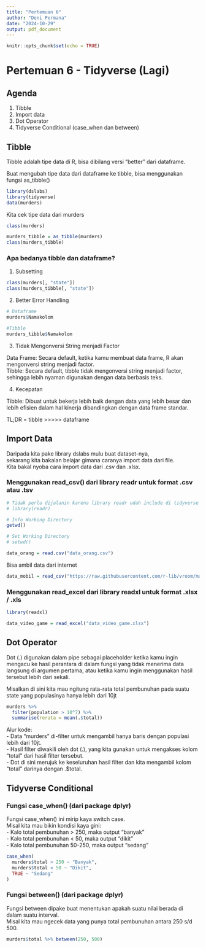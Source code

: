 ```yaml
---
title: "Pertemuan 6"
author: "Deni Permana"
date: "2024-10-29"
output: pdf_document
---
```


```r
knitr::opts_chunk$set(echo = TRUE)
```

# Pertemuan 6 - Tidyverse (Lagi)

## Agenda

1. Tibble
2. Import data
3. Dot Operator
4. Tidyverse Conditional (case_when dan between)

## Tibble

Tibble adalah tipe data di R, bisa dibilang versi "better" dari dataframe.

Buat mengubah tipe data dari dataframe ke tibble, bisa menggunakan fungsi as_tibble()

```r
library(dslabs)
library(tidyverse)
data(murders)
```

Kita cek tipe data dari murders

```r
class(murders)
```

```r
murders_tibble = as_tibble(murders)
class(murders_tibble)
```

### Apa bedanya tibble dan dataframe?

1. Subsetting

```r
class(murders[, "state"])
class(murders_tibble[, "state"])
```

2. Better Error Handling

```r
# Dataframe
murders$Namakolom

#Tibble
murders_tibble$Namakolom
```

3.  Tidak Mengonversi String menjadi Factor

Data Frame: Secara default, ketika kamu membuat data frame, R akan mengonversi string menjadi factor.\
Tibble: Secara default, tibble tidak mengonversi string menjadi factor, sehingga lebih nyaman digunakan dengan data berbasis teks.

4.  Kecepatan

Tibble: Dibuat untuk bekerja lebih baik dengan data yang lebih besar dan lebih efisien dalam hal kinerja dibandingkan dengan data frame standar.

TL;DR = tibble \>\>\>\>\> dataframe

## Import Data

Daripada kita pake library dslabs mulu buat dataset-nya,\
sekarang kita bakalan belajar gimana caranya import data dari file.\
Kita bakal nyoba cara import data dari .csv dan .xlsx.

### Menggunakan read_csv() dari library readr untuk format .csv atau .tsv

```r
# Tidak perlu dijalanin karena library readr udah include di tidyverse
# library(readr)
```

```r
# Info Working Directory
getwd()

# Set Working Directory
# setwd()
```

```r
data_orang = read.csv("data_orang.csv")
```

Bisa ambil data dari internet

```r
data_mobil = read_csv("https://raw.githubusercontent.com/r-lib/vroom/master/inst/extdata/mtcars.csv")
```

### Menggunakan read_excel dari library readxl untuk format .xlsx / .xls

```r
library(readxl)
```

```r
data_video_game = read_excel("data_video_game.xlsx")
```

## Dot Operator

Dot (.) digunakan dalam pipe sebagai placeholder ketika kamu ingin mengacu ke hasil perantara di dalam fungsi yang tidak menerima data langsung di argumen pertama, atau ketika kamu ingin menggunakan hasil tersebut lebih dari sekali.

Misalkan di sini kita mau ngitung rata-rata total pembunuhan pada suatu state yang populasinya hanya lebih dari 10jt

```r
murders %>%
  filter(population > 10^7) %>%
  summarise(rerata = mean(.$total))
```

Alur kode:\
- Data "murders" di-filter untuk mengambil hanya baris dengan populasi lebih dari 10jt.\
- Hasil filter diwakili oleh dot (.), yang kita gunakan untuk mengakses kolom "total" dari hasil filter tersebut.\
- Dot di sini merujuk ke keseluruhan hasil filter dan kita mengambil kolom "total" darinya dengan .\$total.

## Tidyverse Conditional

### Fungsi case_when() (dari package dplyr)

Fungsi case_when() ini mirip kaya switch case.\
Misal kita mau bikin kondisi kaya gini:\
- Kalo total pembunuhan \> 250, maka output "banyak"\
- Kalo total pembunuhan \< 50, maka output "dikit"\
- Kalo total pembunuhan 50-250, maka output "sedang"

```r
case_when(
  murders$total > 250 ~ "Banyak",
  murders$total < 50 ~ "Dikit",
  TRUE ~ "Sedang"
)
```

### Fungsi between() (dari package dplyr)

Fungsi between dipake buat menentukan apakah suatu nilai berada di dalam suatu interval.\
Misal kita mau ngecek data yang punya total pembunuhan antara 250 s/d 500.

```r
murders$total %>% between(250, 500)
```